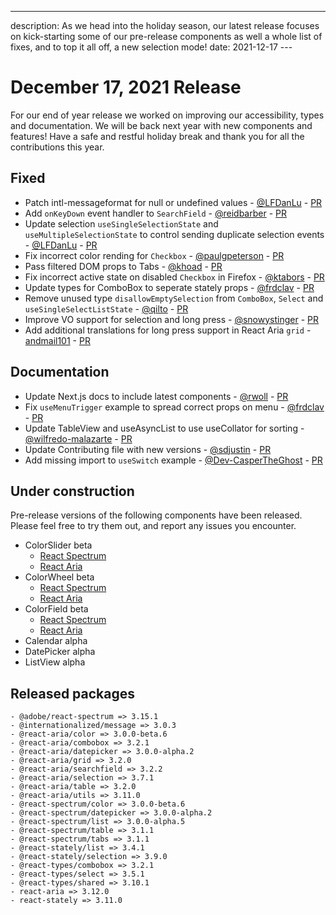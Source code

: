 <!-- Copyright 2020 Adobe. All rights reserved.
This file is licensed to you under the Apache License, Version 2.0 (the "License");
you may not use this file except in compliance with the License. You may obtain a copy
of the License at http://www.apache.org/licenses/LICENSE-2.0
Unless required by applicable law or agreed to in writing, software distributed under
the License is distributed on an "AS IS" BASIS, WITHOUT WARRANTIES OR REPRESENTATIONS
OF ANY KIND, either express or implied. See the License for the specific language
governing permissions and limitations under the License. -->


---
description: As we head into the holiday season, our latest release focuses on kick-starting some of our pre-release components as well a whole list of fixes, and to top it all off, a new selection mode! 
date: 2021-12-17 ---

# December 17, 2021 Release

For our end of year release we worked on improving our accessibility, types and documentation. We will be back next year with new components and features! Have a safe and restful holiday break and thank you for all the contributions this year.

## Fixed
- Patch intl-messageformat for null or undefined values - [@LFDanLu](https://github.com/LFDanLu) - [PR](https://github.com/adobe/react-spectrum/pull/2544)
- Add `onKeyDown` event handler to `SearchField` - [@reidbarber](https://github.com/reidbarber) - [PR](https://github.com/adobe/react-spectrum/pull/2617)
- Update selection `useSingleSelectionState` and `useMultipleSelectionState` to control sending duplicate selection events - [@LFDanLu](https://github.com/LFDanLu) - [PR](https://github.com/adobe/react-spectrum/pull/2618)
- Fix incorrect color rending for `Checkbox` - [@paulgpeterson](https://github.com/paulgpeterson) - [PR](https://github.com/adobe/react-spectrum/pull/2662) 
- Pass filtered DOM props to Tabs - [@khoad](https://github.com/khoad) - [PR](https://github.com/adobe/react-spectrum/pull/2655)
- Fix incorrect active state on disabled `Checkbox` in Firefox - [@ktabors](https://github.com/ktabors) - [PR](https://github.com/adobe/react-spectrum/pull/2582)
- Update types for ComboBox to seperate stately props - [@frdclav](https://github.com/frdclav) - [PR](https://github.com/adobe/react-spectrum/pull/2651)
- Remove unused type `disallowEmptySelection` from `ComboBox`, `Select` and `useSingleSelectListState` - [@qilto](https://github.com/qilto) - [PR](https://github.com/adobe/react-spectrum/pull/2652/)
- Improve VO support for selection and long press - [@snowystinger](https://github.com/snowystinger) - [PR](https://github.com/adobe/react-spectrum/pull/2521)
- Add additional translations for long press support in React Aria `grid` - [andmail101](https://github.com/angmail101) - [PR](https://github.com/adobe/react-spectrum/pull/2690)

## Documentation
- Update Next.js docs to include latest components - [@rwoll](https://github.com/rwoll) - [PR](https://github.com/adobe/react-spectrum/pull/2638)
- Fix `useMenuTrigger` example to spread correct props on menu - [@frdclav](https://github.com/frdclav) - [PR](https://github.com/adobe/react-spectrum/pull/2642/)
- Update TableView and useAsyncList to use useCollator for sorting - [@wilfredo-malazarte](https://github.com/wilfredo-malazarte) - [PR](https://github.com/adobe/react-spectrum/pull/2656)
- Update Contributing file with new versions - [@sdjustin](https://github.com/sdjustin) - [PR](https://github.com/adobe/react-spectrum/pull/2649)
- Add missing import to `useSwitch` example - [@Dev-CasperTheGhost](https://github.com/Dev-CasperTheGhost) - [PR](https://github.com/adobe/react-spectrum/pull/2634)

## Under construction

Pre-release versions of the following components have been released. Please feel free to try them out, and report any issues you encounter.

- ColorSlider beta
    - [React Spectrum](https://react-spectrum.adobe.com/react-spectrum/ColorSlider.html)
    - [React Aria](https://react-spectrum.adobe.com/react-aria/useColorSlider.html)
- ColorWheel beta
    - [React Spectrum](https://react-spectrum.adobe.com/react-spectrum/ColorWheel.html)
    - [React Aria](https://react-spectrum.adobe.com/react-aria/useColorWheel.html)
- ColorField beta
    - [React Spectrum](https://react-spectrum.adobe.com/react-spectrum/ColorField.html)
    - [React Aria](https://react-spectrum.adobe.com/react-aria/useColorField.html)
- Calendar alpha
- DatePicker alpha
- ListView alpha

## Released packages

```
- @adobe/react-spectrum => 3.15.1
- @internationalized/message => 3.0.3
- @react-aria/color => 3.0.0-beta.6
- @react-aria/combobox => 3.2.1
- @react-aria/datepicker => 3.0.0-alpha.2
- @react-aria/grid => 3.2.0
- @react-aria/searchfield => 3.2.2
- @react-aria/selection => 3.7.1
- @react-aria/table => 3.2.0
- @react-aria/utils => 3.11.0
- @react-spectrum/color => 3.0.0-beta.6
- @react-spectrum/datepicker => 3.0.0-alpha.2
- @react-spectrum/list => 3.0.0-alpha.5
- @react-spectrum/table => 3.1.1
- @react-spectrum/tabs => 3.1.1
- @react-stately/list => 3.4.1
- @react-stately/selection => 3.9.0
- @react-types/combobox => 3.2.1
- @react-types/select => 3.5.1
- @react-types/shared => 3.10.1
- react-aria => 3.12.0
- react-stately => 3.11.0
```
